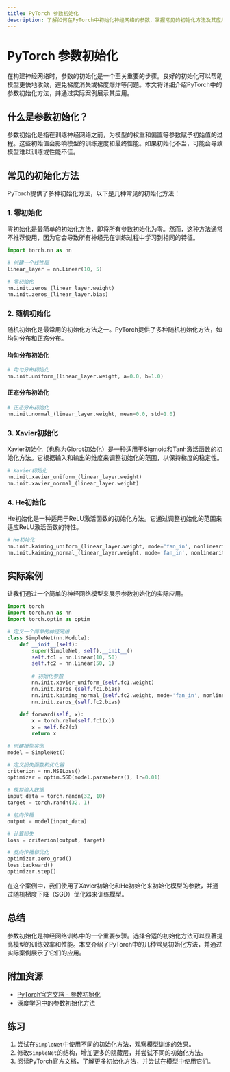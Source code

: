 ```yaml
---
title: PyTorch 参数初始化
description: 了解如何在PyTorch中初始化神经网络的参数，掌握常见的初始化方法及其应用场景。
---
```


# PyTorch 参数初始化

在构建神经网络时，参数的初始化是一个至关重要的步骤。良好的初始化可以帮助模型更快地收敛，避免梯度消失或梯度爆炸等问题。本文将详细介绍PyTorch中的参数初始化方法，并通过实际案例展示其应用。

## 什么是参数初始化？

参数初始化是指在训练神经网络之前，为模型的权重和偏置等参数赋予初始值的过程。这些初始值会影响模型的训练速度和最终性能。如果初始化不当，可能会导致模型难以训练或性能不佳。

## 常见的初始化方法

PyTorch提供了多种初始化方法，以下是几种常见的初始化方法：

### 1. 零初始化

零初始化是最简单的初始化方法，即将所有参数初始化为零。然而，这种方法通常不推荐使用，因为它会导致所有神经元在训练过程中学习到相同的特征。

```python
import torch.nn as nn

# 创建一个线性层
linear_layer = nn.Linear(10, 5)

# 零初始化
nn.init.zeros_(linear_layer.weight)
nn.init.zeros_(linear_layer.bias)
```

### 2. 随机初始化

随机初始化是最常用的初始化方法之一。PyTorch提供了多种随机初始化方法，如均匀分布和正态分布。

#### 均匀分布初始化

```python
# 均匀分布初始化
nn.init.uniform_(linear_layer.weight, a=0.0, b=1.0)
```

#### 正态分布初始化

```python
# 正态分布初始化
nn.init.normal_(linear_layer.weight, mean=0.0, std=1.0)
```

### 3. Xavier初始化

Xavier初始化（也称为Glorot初始化）是一种适用于Sigmoid和Tanh激活函数的初始化方法。它根据输入和输出的维度来调整初始化的范围，以保持梯度的稳定性。

```python
# Xavier初始化
nn.init.xavier_uniform_(linear_layer.weight)
nn.init.xavier_normal_(linear_layer.weight)
```

### 4. He初始化

He初始化是一种适用于ReLU激活函数的初始化方法。它通过调整初始化的范围来适应ReLU激活函数的特性。

```python
# He初始化
nn.init.kaiming_uniform_(linear_layer.weight, mode='fan_in', nonlinearity='relu')
nn.init.kaiming_normal_(linear_layer.weight, mode='fan_in', nonlinearity='relu')
```

## 实际案例

让我们通过一个简单的神经网络模型来展示参数初始化的实际应用。

```python
import torch
import torch.nn as nn
import torch.optim as optim

# 定义一个简单的神经网络
class SimpleNet(nn.Module):
    def __init__(self):
        super(SimpleNet, self).__init__()
        self.fc1 = nn.Linear(10, 50)
        self.fc2 = nn.Linear(50, 1)
        
        # 初始化参数
        nn.init.xavier_uniform_(self.fc1.weight)
        nn.init.zeros_(self.fc1.bias)
        nn.init.kaiming_normal_(self.fc2.weight, mode='fan_in', nonlinearity='relu')
        nn.init.zeros_(self.fc2.bias)
    
    def forward(self, x):
        x = torch.relu(self.fc1(x))
        x = self.fc2(x)
        return x

# 创建模型实例
model = SimpleNet()

# 定义损失函数和优化器
criterion = nn.MSELoss()
optimizer = optim.SGD(model.parameters(), lr=0.01)

# 模拟输入数据
input_data = torch.randn(32, 10)
target = torch.randn(32, 1)

# 前向传播
output = model(input_data)

# 计算损失
loss = criterion(output, target)

# 反向传播和优化
optimizer.zero_grad()
loss.backward()
optimizer.step()
```

在这个案例中，我们使用了Xavier初始化和He初始化来初始化模型的参数，并通过随机梯度下降（SGD）优化器来训练模型。

## 总结

参数初始化是神经网络训练中的一个重要步骤。选择合适的初始化方法可以显著提高模型的训练效率和性能。本文介绍了PyTorch中的几种常见初始化方法，并通过实际案例展示了它们的应用。

## 附加资源

- [PyTorch官方文档 - 参数初始化](https://pytorch.org/docs/stable/nn.init.html)
- [深度学习中的参数初始化方法](https://towardsdatascience.com/weight-initialization-in-neural-networks-a-journey-from-the-basics-to-kaiming-954fb9b47c79)

## 练习

1. 尝试在`SimpleNet`中使用不同的初始化方法，观察模型训练的效果。
2. 修改`SimpleNet`的结构，增加更多的隐藏层，并尝试不同的初始化方法。
3. 阅读PyTorch官方文档，了解更多初始化方法，并尝试在模型中使用它们。
